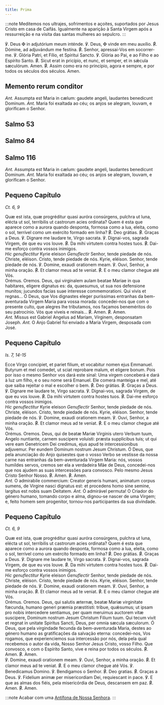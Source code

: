 ```yaml
---
title: Prima
---
```


:::note
Meditemos nos ultrajes, sofrimentos e açoites, suportados
por Jesus Cristo em casa de Caifás.
Igualmente na aparição à Santa Virgem após a ressurreição e
na visita das santas mulheres ao sepulcro.
:::

<div class="side-by-side not-content">
  <span>
    ℣. Deus <span class="cross text-red-500">✠</span> in adjutórium meum
    inténde.
  </span>
  <span>
    ℣. Deus, <span class="cross text-red-500">✠</span> vinde em meu auxílio.
  </span>
  <span>
    <span class="text-red-500">℟.</span> Dómine, ad adjuvándum me festína.
  </span>
  <span>
    <span class="text-red-500">℟.</span> Senhor, apressai-Vos em socorrer-me.
  </span>
  <span>℣. Glória Patri, et Fílio, et Spíritui Sancto.</span>
  <span>℣. Glória ao Pai, e ao Filho e ao Espírito Santo.</span>
  <span>
    <span class="text-red-500">℟.</span> Sicut erat in pricípio, et nunc, et
    semper, et in sǽcula sæculórum. Amen.
  </span>
  <span>
    <span class="text-red-500">℟.</span> Assim como era no princípio, agora e
    sempre, e por todos os séculos dos séculos. Amen.
  </span>
</div>


## Memento rerum conditor

<MementoRerumConditor />

<div class="side-by-side not-content">
  <span>
    <em>Ant.</em> Assumpta est Maria in cælum: gaudete angeli, laudantes
    benedicunt Dominum.
  </span>
  <span>
    <em>Ant.</em> Maria foi exaltada ao céu; os anjos se alegram, louvam, e
    glorificam o Senhor.
  </span>
</div>


## Salmo 53

<Salmo53 />


## Salmo 84

<Salmo84 />


## Salmo 116

<Salmo116 />


<Tabs>
  <TabItem label="Depois da Purificação">
<div class="side-by-side not-content">
  <span>
    <em>Ant.</em> Assumpta est Maria in cælum: gaudete angeli, laudantes
    benedicunt Dominum.
  </span>
  <span>
    <em>Ant.</em> Maria foi exaltada ao céu; os anjos se alegram, louvam, e
    glorificam o Senhor.
  </span>
</div>

## Pequeno Capítulo

<em>Ct. 6, 9</em>

<div class="side-by-side not-content">
  <span>
    Quæ est ista, quæ progréditur quasi auróra consúrgens, pulchra ut luna,
    elécta ut sol, terribilis ut castrorum acies ordinata?
  </span>
  <span>
    Quem é esta que aparece como a aurora quando desponta, formosa como a lua,
    eleita, como o sol, terrível como um exército formado em linha?
  </span>
  <span>
    <span class="text-red-500">℟.</span> Deo grátias.
  </span>
  <span>
    <span class="text-red-500">℟.</span> Graças a Deus.
  </span>
  <span>℣. Dignare me laudare te, Virgo sacrata.</span>
  <span>℣. Dignai-vos, sagrada Virgem, de que eu vos louve.</span>
  <span>
    <span class="text-red-500">℟.</span> Da mihi virtutem contra hostes tuos.
  </span>
  <span>
    <span class="text-red-500">℟.</span> Dai-me esforço contra vossos inimigos.
  </span>
</div>

<div class="side-by-side not-content">
  <span>
    <em>Hic genuflectitur</em> Kyrie eleison
  </span>
  <span>
    <em>Genuflectir</em> Senhor, tende piedade de nós.
  </span>
  <span>Christe, eléison.</span>
  <span>Cristo, tende piedade de nós.</span>
  <span>Kyrie, eléison.</span>
  <span>Senhor, tende piedade de nós.</span>
  <span>℣. Domine, exaudi orationem meam.</span>
  <span>℣. Ouvi, Senhor, a minha oração.</span>
  <span>
    <span class="text-red-500">℟.</span> Et clamor meus ad te veniat.
  </span>
  <span>
    <span class="text-red-500">℟.</span> E o meu clamor chegue até Vós.
  </span>
</div>

<div class="side-by-side not-content">
  <span class="text-red-500 text-center">Orémus.</span>
  <span class="text-red-500 text-center">Oremos.</span>
  <span>
    Deus, qui virginalem aulam beatae Mariae in qua habitares, eligere dignatus
    es: da, quaesumus, ut sua nos defensione munitos; jucundos facias suae
    interesse commemorationi. Qui vivis et regnas...
  </span>
  <span>
    Ó Deus, que Vos dignastes eleger puríssimas entranhas da bem-aventurada
    Virgem Maria para vossa morada: concedei-nos que com o presente culto, que
    alegres lhe tributamos, nos façamos beneméritos do seu patrocínio. Vós que
    viveis e reinais...
  </span>
  <span>
    <span class="text-red-500">℟.</span> Amen.
  </span>
  <span>
    <span class="text-red-500">℟.</span> Amen.
  </span>
</div>
  </TabItem>
  <TabItem label="No Advento">
<div class="side-by-side not-content">
  <span>
    <em>Ant.</em> Missus est Gabriel Angelus ad Maríam, Vírginem, desponsatam
    Joseph.
  </span>
  <span>
    <em>Ant.</em> O Anjo Gabriel foi enviado a Maria Virgem, desposada com José.
  </span>
</div>

## Pequeno Capítulo

<em>Is. 7, 14-15</em>

<div class="side-by-side not-content">
  <span>
    Ecce Virgo concipiet, et pariet filium, et vocabitur nomen ejus Emmanuel.
    Butyrum et mel comedet, ut sciat reprobare malum, et eligere bonum.
  </span>
  <span>
    Pois por isso o mesmo Senhor vos dará este sinal: Uma virgem conceberá e
    dará à luz um filho, e o seu nome será Emanuel. Ele comerá manteiga e mel,
    até que saiba rejeitar o mal e escolher o bem.
  </span>
  <span>
    <span class="text-red-500">℟.</span> Deo grátias.
  </span>
  <span>
    <span class="text-red-500">℟.</span> Graças a Deus.
  </span>
  <span>℣. Dignare me laudare te, Virgo sacrata.</span>
  <span>℣. Dignai-vos, sagrada Virgem, de que eu vos louve.</span>
  <span>
    <span class="text-red-500">℟.</span> Da mihi virtutem contra hostes tuos.
  </span>
  <span>
    <span class="text-red-500">℟.</span> Dai-me esforço contra vossos inimigos.
  </span>
</div>

<div class="side-by-side not-content">
  <span>
    <em>Hic genuflectitur</em> Kyrie eleison
  </span>
  <span>
    <em>Genuflectir</em> Senhor, tende piedade de nós.
  </span>
  <span>Christe, eléison.</span>
  <span>Cristo, tende piedade de nós.</span>
  <span>Kyrie, eléison.</span>
  <span>Senhor, tende piedade de nós.</span>
  <span>℣. Domine, exaudi orationem meam.</span>
  <span>℣. Ouvi, Senhor, a minha oração.</span>
  <span>
    <span class="text-red-500">℟.</span> Et clamor meus ad te veniat.
  </span>
  <span>
    <span class="text-red-500">℟.</span> E o meu clamor chegue até Vós.
  </span>
</div>

<div class="side-by-side not-content">
  <span class="text-red-500 text-center">Orémus.</span>
  <span class="text-red-500 text-center">Oremos.</span>
  <span>
    Deus, qui de beatæ Mariæ Virginis utero Verbum tuum, Angelo nuntiante,
    carnem suscipere voluisti: præsta supplicibus tuis; ut qui vere eam
    Genetricem Dei credimus, ejus apud te intercessionibus adjuvemur. Per eundem
    Dominum nostrum Jesum Christum.
  </span>
  <span>
    Ó Deus, que pela anunciação do Anjo quisestes que o vosso Verbo se vestisse
    da nossa carne nas entranhas da bem-aventurada Virgem Maria: nós, vossos
    humildes servos, cremos ser ela a verdadeira Mãe de Deus, concedei-nos que
    nos ajudem as suas intercessões para convosco. Pelo mesmo Jesus Cristo
    Senhor Nosso.
  </span>
  <span>
    <span class="text-red-500">℟.</span> Amen.
  </span>
  <span>
    <span class="text-red-500">℟.</span> Amen.
  </span>
</div>
  </TabItem>
  <TabItem label="No Natal">
<div class="side-by-side not-content">
  <span>
    <em>Ant.</em> O admirabile commercium: Creator generis humani, animatum
    corpus sumens, de Virgine nasci dignatus est: et procedens homo sine semine,
    largitus est nobis suam Deitatem.
  </span>
  <span>
    <em>Ant.</em> Ó admirável permuta! O Criador do género humano, tomando corpo
    e alma, dignou-se nascer de uma Virgem; e, feito homem sem progenitor,
    tornou-nos participantes da sua divindade.
  </span>
</div>

## Pequeno Capítulo

<em>Ct. 6, 9</em>

<div class="side-by-side not-content">
  <span>
    Quæ est ista, quæ progréditur quasi auróra consúrgens, pulchra ut luna,
    elécta ut sol, terribilis ut castrorum acies ordinata?
  </span>
  <span>
    Quem é esta que aparece como a aurora quando desponta, formosa como a lua,
    eleita, como o sol, terrível como um exército formado em linha?
  </span>
  <span>
    <span class="text-red-500">℟.</span> Deo grátias.
  </span>
  <span>
    <span class="text-red-500">℟.</span> Graças a Deus.
  </span>
  <span>℣. Dignare me laudare te, Virgo sacrata.</span>
  <span>℣. Dignai-vos, sagrada Virgem, de que eu vos louve.</span>
  <span>
    <span class="text-red-500">℟.</span> Da mihi virtutem contra hostes tuos.
  </span>
  <span>
    <span class="text-red-500">℟.</span> Dai-me esforço contra vossos inimigos.
  </span>
</div>

<div class="side-by-side not-content">
  <span>
    <em>Hic genuflectitur</em> Kyrie eleison
  </span>
  <span>
    <em>Genuflectir</em> Senhor, tende piedade de nós.
  </span>
  <span>Christe, eléison.</span>
  <span>Cristo, tende piedade de nós.</span>
  <span>Kyrie, eléison.</span>
  <span>Senhor, tende piedade de nós.</span>
  <span>℣. Domine, exaudi orationem meam.</span>
  <span>℣. Ouvi, Senhor, a minha oração.</span>
  <span>
    <span class="text-red-500">℟.</span> Et clamor meus ad te veniat.
  </span>
  <span>
    <span class="text-red-500">℟.</span> E o meu clamor chegue até Vós.
  </span>
</div>

<div class="side-by-side not-content">
  <span class="text-red-500 text-center">Orémus.</span>
  <span class="text-red-500 text-center">Oremos.</span>
  <span>
    Deus, qui salutis æternæ, beatæ Mariæ virginitate fœcunda, humano generi
    præmia præstitisti: tribue, quǽsumus; ut ipsam pro nobis intercedere
    sentiamus, per quam meruimus auctorem vitæ suscipere, Dominum nostrum Jesum
    Christum Filium tuum. Qui tecum vivit et regnat in unitate Spiritus Sancti,
    Deus, per omnia sæcula sæculorum.
  </span>
  <span>
    Ó Deus, que pela virgindade fecunda da bem-aventurada Maria, destes ao
    género humano as gratificações da salvação eterna: concedei-nos, Vos
    rogamos, que experienciemos sua intercessão por nós, dela pela qual
    recebemos o autor da vida, Nosso Senhor Jesus Cristo, vosso Filho. Que
    convosco, e com o Espírito Santo, vive e reina por todos os séculos.
  </span>
  <span>
    <span class="text-red-500">℟.</span> Amen.
  </span>
  <span>
    <span class="text-red-500">℟.</span> Amen.
  </span>
</div>
  </TabItem>
</Tabs>

<div class="side-by-side not-content">
  <span>℣. Domine, exaudi orationem meam.</span>
  <span>℣. Ouvi, Senhor, a minha oração.</span>
  <span>
    <span class="text-red-500">℟.</span> Et clamor meus ad te veniat.
  </span>
  <span>
    <span class="text-red-500">℟.</span> E o meu clamor chegue até Vós.
  </span>
  <span>℣. Benedicamus Domino.</span>
  <span>℣. Bendigamos o Senhor.</span>
  <span>
    <span class="text-red-500">℟.</span> Deo gratias.
  </span>
  <span>
    <span class="text-red-500">℟.</span> Graças a Deus.
  </span>
  <span>℣. Fidelium animæ per misericordiam Dei, requiescant in pace.</span>
  <span>
    ℣. E que as almas dos fiéis, pela misericórdia de Deus, descansem em paz.
  </span>
  <span>
    <span class="text-red-500">℟.</span> Amen.
  </span>
  <span>
    <span class="text-red-500">℟.</span> Amen.
  </span>
</div>

:::note
Acabar com uma [Antífona de Nossa Senhora](/devocionario/antifonas).
:::
